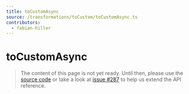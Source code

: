 ```yaml
---
title: toCustomAsync
source: /transformations/toCustom/toCustomAsync.ts
contributors:
  - fabian-hiller
---
```


# toCustomAsync

> The content of this page is not yet ready. Until then, please use the [source code](https://github.com/fabian-hiller/valibot/blob/main/library/src/transformations/toCustom/toCustomAsync.ts) or take a look at [issue #287](https://github.com/fabian-hiller/valibot/issues/287) to help us extend the API reference.
